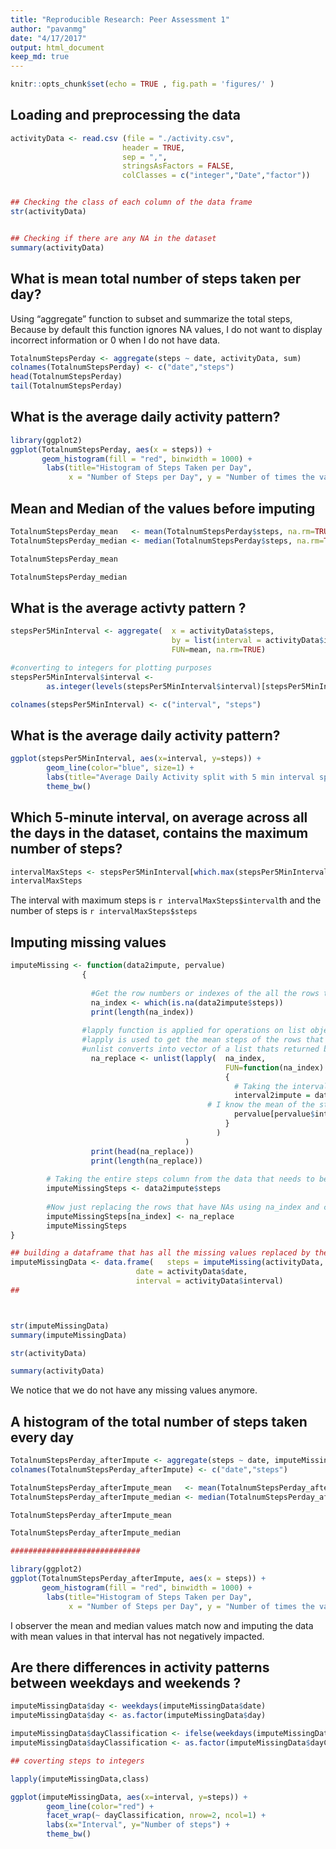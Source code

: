 ```yaml
---
title: "Reproducible Research: Peer Assessment 1"
author: "pavanmg"
date: "4/17/2017"
output: html_document
keep_md: true
---
```


```r
knitr::opts_chunk$set(echo = TRUE , fig.path = 'figures/' )
```



## Loading and preprocessing the data

```r
activityData <- read.csv (file = "./activity.csv",
                         header = TRUE,
                         sep = ",",
                         stringsAsFactors = FALSE,
                         colClasses = c("integer","Date","factor"))


## Checking the class of each column of the data frame 
str(activityData)


## Checking if there are any NA in the dataset
summary(activityData)
```

## What is mean total number of steps taken per day?

Using "aggregate" function to subset and summarize the total steps, Because by default this function ignores NA values, 
I do not want to display incorrect information or 0 when I do not have data.
```r

TotalnumStepsPerday <- aggregate(steps ~ date, activityData, sum)
colnames(TotalnumStepsPerday) <- c("date","steps")
head(TotalnumStepsPerday)
tail(TotalnumStepsPerday)

```
## What is the average daily activity pattern?

```r
library(ggplot2)
ggplot(TotalnumStepsPerday, aes(x = steps)) + 
       geom_histogram(fill = "red", binwidth = 1000) + 
        labs(title="Histogram of Steps Taken per Day", 
             x = "Number of Steps per Day", y = "Number of times the value is reached") + theme_bw() 

```

## Mean and Median of the values before imputing 
```r
TotalnumStepsPerday_mean   <- mean(TotalnumStepsPerday$steps, na.rm=TRUE)
TotalnumStepsPerday_median <- median(TotalnumStepsPerday$steps, na.rm=TRUE)

TotalnumStepsPerday_mean

TotalnumStepsPerday_median

```
## What is the average activty pattern ?

```r

stepsPer5MinInterval <- aggregate(  x = activityData$steps, 
                                    by = list(interval = activityData$interval),
                                    FUN=mean, na.rm=TRUE)

#converting to integers for plotting purposes
stepsPer5MinInterval$interval <- 
        as.integer(levels(stepsPer5MinInterval$interval)[stepsPer5MinInterval$interval])

colnames(stepsPer5MinInterval) <- c("interval", "steps")

```

##  What is the average daily activity pattern?

```r

ggplot(stepsPer5MinInterval, aes(x=interval, y=steps)) +   
        geom_line(color="blue", size=1) +  
        labs(title="Average Daily Activity split with 5 min interval spread across 24 hours", x="Interval", y="Number of steps") +  
        theme_bw()

```


## Which 5-minute interval, on average across all the days in the dataset, contains the maximum number of steps?

```r

intervalMaxSteps <- stepsPer5MinInterval[which.max(stepsPer5MinInterval$steps),]
intervalMaxSteps

```

The interval with maximum steps is `r intervalMaxSteps$interval`th and the number of steps is  `r intervalMaxSteps$steps `

## Imputing missing values

```r

imputeMissing <- function(data2impute, pervalue) 
                {
                  
                  #Get the row numbers or indexes of the all the rows that have NAs in the steps feild
                  na_index <- which(is.na(data2impute$steps))
                  print(length(na_index))
                  
                #lapply function is applied for operations on list objects and returns a list object of same length of original set
                #lapply is used to get the mean steps of the rows that have NAs on some days  
                #unlist converts into vector of a list thats returned by lapply 
                  na_replace <- unlist(lapply(  na_index, 
                                                FUN=function(na_index)
                                                {
                                                  # Taking the interval that needs to be imputed from the NA row number index
                                                  interval2impute = data2impute[na_index,]$interval
                                            # I know the mean of the steps for every interval so collecting the mean of steps for that interval in the day
                                                  pervalue[pervalue$interval == interval2impute,]$steps
                                                }
                                              )
                                       )
                  print(head(na_replace))
                  print(length(na_replace))
                  
        # Taking the entire steps column from the data that needs to be imputed.
        imputeMissingSteps <- data2impute$steps
        
        #Now just replacing the rows that have NAs using na_index and corresponding steps from na_replace
        imputeMissingSteps[na_index] <- na_replace
        imputeMissingSteps
}

## building a dataframe that has all the missing values replaced by the mean at that time interval
imputeMissingData <- data.frame(   steps = imputeMissing(activityData, stepsPer5MinInterval),  
                            date = activityData$date,  
                            interval = activityData$interval)
##



str(imputeMissingData)
summary(imputeMissingData)

str(activityData)

summary(activityData)

```


We notice that we do not have any missing values anymore.



## A histogram of the total number of steps taken every day

```r

TotalnumStepsPerday_afterImpute <- aggregate(steps ~ date, imputeMissingData, sum)
colnames(TotalnumStepsPerday_afterImpute) <- c("date","steps")

TotalnumStepsPerday_afterImpute_mean   <- mean(TotalnumStepsPerday_afterImpute$steps, na.rm=TRUE)
TotalnumStepsPerday_afterImpute_median <- median(TotalnumStepsPerday_afterImpute$steps, na.rm=TRUE)

TotalnumStepsPerday_afterImpute_mean

TotalnumStepsPerday_afterImpute_median

#############################

library(ggplot2)
ggplot(TotalnumStepsPerday_afterImpute, aes(x = steps)) + 
       geom_histogram(fill = "red", binwidth = 1000) + 
        labs(title="Histogram of Steps Taken per Day", 
             x = "Number of Steps per Day", y = "Number of times the value is reached") + theme_bw() 

```

I observer the mean and median values match now and imputing the data with mean values in that interval has not negatively impacted. 


## Are there differences in activity patterns between weekdays and weekends ?

```r


imputeMissingData$day <- weekdays(imputeMissingData$date)
imputeMissingData$day <- as.factor(imputeMissingData$day)

imputeMissingData$dayClassification <- ifelse(weekdays(imputeMissingData$date) %in% c("Saturday", "Sunday"), "weekend", "weekday")
imputeMissingData$dayClassification <- as.factor(imputeMissingData$dayClassification)

## coverting steps to integers

lapply(imputeMissingData,class)

```
```r

ggplot(imputeMissingData, aes(x=interval, y=steps)) + 
        geom_line(color="red") + 
        facet_wrap(~ dayClassification, nrow=2, ncol=1) +
        labs(x="Interval", y="Number of steps") +
        theme_bw()
```

